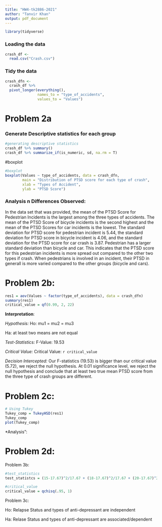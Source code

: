 ```yaml
---
title: "HW4-tk2886-2021"
author: "Tanvir Khan"
output: pdf_document
---
```



```r
library(tidyverse)
```


### Loading the data 
```r
crash_df <- 
  read.csv("Crash.csv")
```


### Tidy the data 
```r
crash_dfn <-
  crash_df %>%
  pivot_longer(everything(), 
               names_to = "type_of_accidents",
               values_to = "Values")
```

# Problem 2a
### Generate Descriptive statistics for each group 
```r
#generating descriptive statistics 
crash_df %>% summary()
crash_df %>% summarize_if(is_numeric, sd, na.rm = T)
```

#boxplot
```r
#boxplot 
boxplot(Values ~ type_of_accidents, data = crash_dfn,
        main = "Distribution of PTSD score for each type of crash",
        xlab = "Types of Accident",
        ylab = "PTSD Score")
```

### Analysis n Differences Observed:
In the data set that was provided, the mean of the PTSD Score for Pedestrian Incidents is the largest among the three types of accidents. The mean of the PTSD Score of bicycle incidents is the second highest and the mean of the PTSD Scores for car incidents is the lowest. The standard deviation for PTSD score for pedestrian incident is 5.44, the standard deviation for PTSD score in bicycle incident is 4.06, and the standard deviation for the PTSD score for car crash is 3.87. Pedestrian has a larger standard deviation than bicycle and car. This indicates that the PTSD score for this pedestrian incidents is more spread out compared to the other two types if crash. When pedestrians is involved in an incident, their PTSD in generall is more varied compared to the other groups (bicycle and cars). 


# Problem 2b: 
```r
res1 = aov(Values ~ factor(type_of_accidents), data = crash_dfn)
summary(res1)
critical_value = qf(0.99, 2, 22)
```
**Interpretation**: 

*Hypothesis:*
Ho: mu1 = mu2 = mu3

Ha: at least two means are not equal 

*Test-Statistics:*
F-Value: 19.53

*Critical Value:*
Critical Value: `r critical_value`

*Decision Intercepted:*
Our F-statistics (19.53) is bigger than our critical value (5.72), we reject the null hypothesis. At 0.01 significance level, we reject the null hypothesis and conclude that at least two true mean PTSD score from the three type of crash groups are different. 


# Problem 2c:
```r
# Using Tukey
Tukey_comp = TukeyHSD(res1)
Tukey_comp
plot(Tukey_comp)
```
*Analysis": 



# Problem 2d:







Problem 3b:


```r
#test_statistics 
test_statistcs = (15-17.67)^2/17.67 + (18-17.67)^2/17.67 + (20-17.67)^2/17.67 + (18-15.33)^2/15.33 + (15-15.33)^2/15.33 + (13-15.33)^2/15.33
```

```r
#critical_value 
critical_value = qchisq(.95, 1)
```


Problem 3c:

Ho: Relapse Status and types of anti-depressant are independent 

Ha: Relase Status and types of anti-depressant are associated/dependent 



